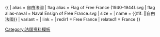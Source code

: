 {{ {{{1<noinclude>|country showdata</noinclude>}}}
| alias = 自由法國
| flag alias = Flag of Free France (1940-1944).svg
| flag alias-naval = Naval Ensign of Free France.svg
| size = {{{size|}}}
| name = {{#if: {{{name|}}}|{{{name}}}|自由法國}}
| variant = {{{variant|}}}
| link = {{{link|}}}
<noinclude>
| redir1 = Free France
| related1 = France
[[Category:法国资料模板]]
</noinclude>
}}